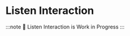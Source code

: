 <!--
  ~ Copyright (c) 2023-2024 Datalayer, Inc.
  ~
  ~ BSD 3-Clause License
-->

# Listen Interaction

:::note
🚧 Listen Interaction is Work in Progress
:::